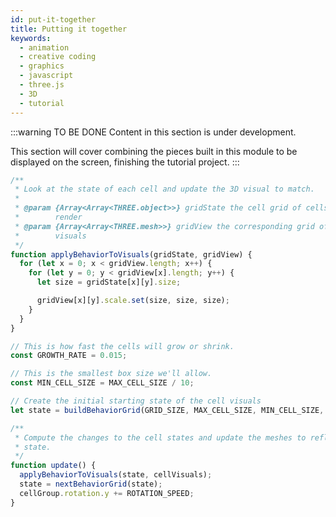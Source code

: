 ```yaml
---
id: put-it-together
title: Putting it together
keywords:
  - animation
  - creative coding
  - graphics
  - javascript
  - three.js
  - 3D
  - tutorial
---
```


:::warning TO BE DONE
Content in this section is under development.

This section will cover combining the pieces built in this module to be displayed on the screen, finishing the tutorial project.
:::

```javascript
/**
 * Look at the state of each cell and update the 3D visual to match.
 * 
 * @param {Array<Array<THREE.object>>} gridState the cell grid of cells to
 *        render
 * @param {Array<Array<THREE.mesh>>} gridView the corresponding grid of 3D 
 *        visuals
 */
function applyBehaviorToVisuals(gridState, gridView) {
  for (let x = 0; x < gridView.length; x++) {
    for (let y = 0; y < gridView[x].length; y++) {
      let size = gridState[x][y].size;

      gridView[x][y].scale.set(size, size, size);
    }
  }
}

// This is how fast the cells will grow or shrink.
const GROWTH_RATE = 0.015;

// This is the smallest box size we'll allow.
const MIN_CELL_SIZE = MAX_CELL_SIZE / 10;

// Create the initial starting state of the cell visuals
let state = buildBehaviorGrid(GRID_SIZE, MAX_CELL_SIZE, MIN_CELL_SIZE, GROWTH_RATE);

/**
 * Compute the changes to the cell states and update the meshes to reflect that
 * state.
 */
function update() {
  applyBehaviorToVisuals(state, cellVisuals);
  state = nextBehaviorGrid(state);
  cellGroup.rotation.y += ROTATION_SPEED;
}
```
